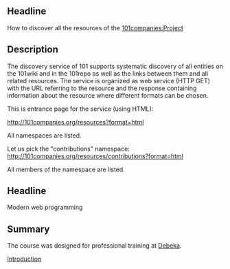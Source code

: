 == Headline ==

How to discover all the resources of the [[101companies:Project]]

== Description ==

The discovery service of 101 supports systematic discovery of all entities on the 101wiki and in the 101repo as well as the links between them and all related resources. The service is organized as web service (HTTP GET) with the URL referring to the resource and the response containing information about the resource where different formats can be chosen. 

This is entrance page for the service (using HTML):

http://101companies.org/resources?format=html

All namespaces are listed.

Let us pick the "contributions" namespace: http://101companies.org/resources/contributions?format=html

All members of the namespace are listed.


== Headline ==

Modern web programming

== Summary ==

The course was designed for professional training at [http://www.debeka.de Debeka].

[[Script:Introduction_to_functional_programming | Introduction]]